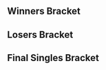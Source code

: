 {{DISPLAYTITLE:BUST: Singles Bracket}}{{SetGame|melee}}
{{tabs static
|name1=Overview
|link1=BUST/1
|name2=Singles Bracket
|link2=BUST/1/Singles Bracket
|name3=Doubles Bracket
|link3=BUST/1/Doubles Bracket
|This=2
}}

==Winners Bracket==
{{64DEWBracketA
|r1m1p1=JpegImage |r1m1p1flag=us |r1m1p1score={{win}} |r1m1win=1
|r1m1p2=Bye |r1m1p2flag= |r1m1p2score=
|r1m2p1=Sing |r1m2p1flag= |r1m2p1score=2 |r1m2win=1
|r1m2p2=Octomom |r1m2p2flag= |r1m2p2score=0
|r1m3p1=KoreanDJ |r1m3p1flag=us |r1m3p1score={{win}} |r1m3win=1
|r1m3p2=Bye |r1m3p2flag= |r1m3p2score=
|r1m4p1=Hoodcash |r1m4p1flag= |r1m4p1score=2 |r1m4win=1
|r1m4p2=Clockmire |r1m4p2flag= |r1m4p2score=0
|r1m5p1=dizzkidboogie |r1m5p1flag=us |r1m5p1score={{win}} |r1m5win=1
|r1m5p2=Bye |r1m5p2flag= |r1m5p2score=
|r1m6p1=Budai |r1m6p1flag= |r1m6p1score=0 |r1m6win=2
|r1m6p2=MattDotZeb |r1m6p2flag=us |r1m6p2score=2
|r1m7p1=Emanon |r1m7p1flag=us |r1m7p1score={{win}} |r1m7win=1
|r1m7p2=Bye |r1m7p2flag= |r1m7p2score=
|r1m8p1=Kaimen$$$ |r1m8p1flag= |r1m8p1score=0 |r1m8win=2
|r1m8p2=Hayato |r1m8p2flag= |r1m8p2score=2

|r1m9p1=ycz |r1m9p1flag=us |r1m9p1score={{win}} |r1m9win=1
|r1m9p2=Bye |r1m9p2flag= |r1m9p2score=
|r1m10p1=PSI |r1m10p1flag= |r1m10p1score=0 |r1m10win=2
|r1m10p2=Flow |r1m10p2flag=us |r1m10p2score=2
|r1m11p1=Solar |r1m11p1flag=us |r1m11p1score={{win}} |r1m11win=1
|r1m11p2=Bye |r1m11p2flag= |r1m11p2score=
|r1m12p1=Wind |r1m12p1flag= |r1m12p1score=1 |r1m12win=2
|r1m12p2=Klap$ |r1m12p2flag=us |r1m12p2score=2
|r1m13p1=G$ |r1m13p1flag=us |r1m13p1score={{win}} |r1m13win=1
|r1m13p2=Bye |r1m13p2flag= |r1m13p2score=
|r1m14p1=Matador |r1m14p1flag= |r1m14p1score=0 |r1m14win=2
|r1m14p2=Pat\Pro |r1m14p2flag= |r1m14p2score=2
|r1m15p1=th0rn |r1m15p1flag=us |r1m15p1score={{win}} |r1m15win=1
|r1m15p2=Bye |r1m15p2flag= |r1m15p2score=
|r1m16p1=Metlwing |r1m16p1flag= |r1m16p1score=0 |r1m16win=2
|r1m16p2=Dudutsai |r1m16p2flag=us |r1m16p2score=2

|r1m17p1=DJ Nintendo |r1m17p1flag=us |r1m17p1score={{win}} |r1m17win=1
|r1m17p2=Bye |r1m17p2flag= |r1m17p2score=
|r1m18p1=Spooky Ghost |r1m18p1flag= |r1m18p1score=2 |r1m18win=1
|r1m18p2=BigVegetaBluntz |r1m18p2flag=us |r1m18p2score=0
|r1m19p1=Mr. Lemon |r1m19p1flag=us |r1m19p1score={{win}} |r1m19win=1
|r1m19p2=Bye |r1m19p2flag= |r1m19p2score=
|r1m20p1=rndl |r1m20p1flag= |r1m20p1score=0 |r1m20win=2
|r1m20p2=Clue |r1m20p2flag= |r1m20p2score=2
|r1m21p1=Hart |r1m21p1flag= |r1m21p1score={{win}} |r1m21win=1
|r1m21p2=Bye |r1m21p2flag= |r1m21p2score=
|r1m22p1=Flexed |r1m22p1flag= |r1m22p1score=0 |r1m22win=2
|r1m22p2=Rold Gold |r1m22p2flag= |r1m22p2score=2
|r1m23p1=Crush |r1m23p1flag=us |r1m23p1score={{win}} |r1m23win=1
|r1m23p2=Bye |r1m23p2flag= |r1m23p2score=
|r1m24p1=Sora |r1m24p1flag=us |r1m24p1score=2 |r1m24win=1
|r1m24p2=Spade |r1m24p2flag= |r1m24p2score=0

|r1m25p1=Tian |r1m25p1flag=us |r1m25p1score={{win}} |r1m25win=1
|r1m25p2=Bye |r1m25p2flag= |r1m25p2score=
|r1m26p1=ckflight |r1m26p1flag= |r1m26p1score=0 |r1m26win=2
|r1m26p2=XPilot |r1m26p2flag= |r1m26p2score=2
|r1m27p1=S0ft |r1m27p1flag=us |r1m27p1score={{win}} |r1m27win=1
|r1m27p2=Bye |r1m27p2flag= |r1m27p2score=
|r1m28p1=Blahyay |r1m28p1flag= |r1m28p1score=1 |r1m28win=2
|r1m28p2=PP2 |r1m28p2flag= |r1m28p2score=2
|r1m29p1=Rime |r1m29p1flag= |r1m29p1score={{win}} |r1m29win=1
|r1m29p2=Bye |r1m29p2flag= |r1m29p2score=
|r1m30p1=Stickman |r1m30p1flag= |r1m30p1score=2 |r1m30win=1
|r1m30p2=Ambisinister |r1m30p2flag= |r1m30p2score=1
|r1m31p1=Mafia |r1m31p1flag=us |r1m31p1score={{win}} |r1m31win=1
|r1m31p2=Bye |r1m31p2flag= |r1m31p2score=
|r1m32p1=Bonk |r1m32p1flag= |r1m32p1score=0 |r1m32win=2
|r1m32p2=Squible |r1m32p2flag=us |r1m32p2score=2

|r2m1p1=JpegImage |r2m1p1flag=us |r2m1p1score=2 |r2m1win=1
|r2m1p2=Sing |r2m1p2flag= |r2m1p2score=0
|r2m2p1=KoreanDJ |r2m2p1flag=us |r2m2p1score=2 |r2m2win=1
|r2m2p2=Hoodcash |r2m2p2flag= |r2m2p2score=0
|r2m3p1=dizzkidboogie |r2m3p1flag=us |r2m3p1score=0 |r2m3win=2
|r2m3p2=MattDotZeb |r2m3p2flag=us |r2m3p2score=2
|r2m4p1=Emanon |r2m4p1flag=us |r2m4p1score=0 |r2m4win=2
|r2m4p2=Hayato |r2m4p2flag= |r2m4p2score=2
|r2m5p1=ycz |r2m5p1flag=us |r2m5p1score=2 |r2m5win=1
|r2m5p2=Flow |r2m5p2flag=us |r2m5p2score=0
|r2m6p1=Solar |r2m6p1flag=us |r2m6p1score=1 |r2m6win=2
|r2m6p2=Klap$ |r2m6p2flag=us |r2m6p2score=2
|r2m7p1=G$ |r2m7p1flag=us |r2m7p1score=2 |r2m7win=1
|r2m7p2=Pat\Pro |r2m7p2flag= |r2m7p2score=0
|r2m8p1=th0rn |r2m8p1flag=us |r2m8p1score=2 |r2m8win=1
|r2m8p2=Dudutsai |r2m8p2flag=us |r2m8p2score=0
|r2m9p1=DJ Nintendo |r2m9p1flag=us |r2m9p1score=2 |r2m9win=1
|r2m9p2=Spooky Ghost |r2m9p2flag= |r2m9p2score=0
|r2m10p1=Mr. Lemon |r2m10p1flag=us |r2m10p1score=2 |r2m10win=1
|r2m10p2=Clue |r2m10p2flag= |r2m10p2score=0
|r2m11p1=Hart |r2m11p1flag= |r2m11p1score=2 |r2m11win=1
|r2m11p2=Rold Gold |r2m11p2flag= |r2m11p2score=0
|r2m12p1=Crush |r2m12p1flag=us |r2m12p1score=2 |r2m12win=1
|r2m12p2=Sora |r2m12p2flag=us |r2m12p2score=0
|r2m13p1=Tian |r2m13p1flag=us |r2m13p1score=2 |r2m13win=1
|r2m13p2=XPilot |r2m13p2flag= |r2m13p2score=0
|r2m14p1=S0ft |r2m14p1flag=us |r2m14p1score=2 |r2m14win=1
|r2m14p2=PP2 |r2m14p2flag= |r2m14p2score=0
|r2m15p1=Rime |r2m15p1flag= |r2m15p1score=2 |r2m15win=1
|r2m15p2=Stickman |r2m15p2flag= |r2m15p2score=0
|r2m16p1=Mafia |r2m16p1flag=us |r2m16p1score=2 |r2m16win=1
|r2m16p2=Squible |r2m16p2flag=us |r2m16p2score=0

|r3m1p1=JpegImage |r3m1p1flag=us |r3m1p1score=0 |r3m1win=2
|r3m1p2=KoreanDJ |r3m1p2flag=us |r3m1p2score=2
|r3m2p1=MattDotZeb |r3m2p1flag=us |r3m2p1score=2 |r3m2win=1
|r3m2p2=Hayato |r3m2p2flag= |r3m2p2score=0
|r3m3p1=ycz |r3m3p1flag=us |r3m3p1score=2 |r3m3win=1
|r3m3p2=Klap$ |r3m3p2flag=us |r3m3p2score=0
|r3m4p1=G$ |r3m4p1flag=us |r3m4p1score=0 |r3m4win=2
|r3m4p2=th0rn |r3m4p2flag=us |r3m4p2score=2
|r3m5p1=DJ Nintendo |r3m5p1flag=us |r3m5p1score=2 |r3m5win=1
|r3m5p2=Mr. Lemon |r3m5p2flag=us |r3m5p2score=0
|r3m6p1=Hart |r3m6p1flag= |r3m6p1score=0 |r3m6win=2
|r3m6p2=Crush |r3m6p2flag=us |r3m6p2score=2
|r3m7p1=Tian |r3m7p1flag=us |r3m7p1score=1 |r3m7win=2
|r3m7p2=S0ft |r3m7p2flag=us |r3m7p2score=2
|r3m8p1=Rime |r3m8p1flag= |r3m8p1score=0 |r3m8win=2
|r3m8p2=Mafia |r3m8p2flag=us |r3m8p2score=2

|r4m1p1=KoreanDJ |r4m1p1flag=us |r4m1p1score=2 |r4m1win=1
|r4m1p2=MattDotZeb |r4m1p2flag=us |r4m1p2score=0
|r4m2p1=ycz |r4m2p1flag=us |r4m2p1score=2 |r4m2win=1
|r4m2p2=th0rn |r4m2p2flag=us |r4m2p2score=0
|r4m3p1=DJ Nintendo |r4m3p1flag=us |r4m3p1score=2 |r4m3win=1
|r4m3p2=Crush |r4m3p2flag=us |r4m3p2score=0
|r4m4p1=S0ft |r4m4p1flag=us |r4m4p1score=2 |r4m4win=1
|r4m4p2=Mafia |r4m4p2flag=us |r4m4p2score=1

|r5m1p1=KoreanDJ |r5m1p1flag=us |r5m1p1score=2 |r5m1win=1
|r5m1p2=ycz |r5m1p2flag=us |r5m1p2score=0
|r5m2p1=DJ Nintendo |r5m2p1flag=us |r5m2p1score=2 |r5m2win=1
|r5m2p2=S0ft |r5m2p2flag=us |r5m2p2score=0
}}
==Losers Bracket==
{{48DELBracketSmwA
|tourneylink=BUST/1
|tourneyname=BUST
|l1placement=33-48
|l2placement=25-32
|l3placement=17-24
|l4placement=13-16
|l5placement=9-12
|l6placement=7-8
|l7placement=5-6

|l1m1p1=Squible |l1m1p1flag=us |l1m1p1score=2 |l1m1win=1
|l1m1p2=Octomom |l1m1p2flag= |l1m1p2score=0
|l1m2p1=Stickman |l1m2p1flag= |l1m2p1score=0 |l1m2win=2
|l1m2p2=Clockmire |l1m2p2flag= |l1m2p2score=2
|l1m3p1=PP2 |l1m3p1flag= |l1m3p1score=2 |l1m3win=1
|l1m3p2=Budai |l1m3p2flag= |l1m3p2score=1
|l1m4p1=XPilot |l1m4p1flag= |l1m4p1score=2 |l1m4win=1
|l1m4p2=Kaimen$$$ |l1m4p2flag= |l1m4p2score=0
|l1m5p1=Sora |l1m5p1flag=us |l1m5p1score=0 |l1m5win=2
|l1m5p2=PSI |l1m5p2flag= |l1m5p2score=2
|l1m6p1=Rold Gold |l1m6p1flag= |l1m6p1score=2 |l1m6win=1
|l1m6p2=Wind |l1m6p2flag= |l1m6p2score=0
|l1m7p1=Clue |l1m7p1flag= |l1m7p1score=2 |l1m7win=1
|l1m7p2=Matador |l1m7p2flag= |l1m7p2score=0
|l1m8p1=Spooky Ghost |l1m8p1flag= |l1m8p1score=2 |l1m8win=1
|l1m8p2=Metlwing |l1m8p2flag= |l1m8p2score=0
|l1m9p1=Dudutsai |l1m9p1flag=us |l1m9p1score=0 |l1m9win=2
|l1m9p2=BigVegetaBluntz |l1m9p2flag=us |l1m9p2score=2
|l1m10p1=Pat\Pro |l1m10p1flag= |l1m10p1score=0 |l1m10win=2
|l1m10p2=rndl |l1m10p2flag= |l1m10p2score=2
|l1m11p1=Solar |l1m11p1flag=us |l1m11p1score=2 |l1m11win=1
|l1m11p2=Flexed |l1m11p2flag= |l1m11p2score=0
|l1m12p1=Flow |l1m12p1flag=us |l1m12p1score=2 |l1m12win=1
|l1m12p2=Spade |l1m12p2flag= |l1m12p2score=0
|l1m13p1=Emanon |l1m13p1flag=us |l1m13p1score=2 |l1m13win=1
|l1m13p2=ckflight |l1m13p2flag= |l1m13p2score=0
|l1m14p1=dizzkidboogie |l1m14p1flag=us |l1m14p1score=2 |l1m14win=1
|l1m14p2=Blahyay |l1m14p2flag= |l1m14p2score=0
|l1m15p1=Hoodcash |l1m15p1flag= |l1m15p1score=2 |l1m15win=1
|l1m15p2=Ambisinister |l1m15p2flag= |l1m15p2score=0
|l1m16p1=Sing |l1m16p1flag= |l1m16p1score=2 |l1m16win=1
|l1m16p2=Bonk |l1m16p2flag= |l1m16p2score=0

|l2m1p1=Squible |l2m1p1flag=us |l2m1p1score=2 |l2m1win=1
|l2m1p2=Clockmire |l2m1p2flag= |l2m1p2score=0
|l2m2p1=PP2 |l2m2p1flag= |l2m2p1score=0 |l2m2win=2
|l2m2p2=XPilot |l2m2p2flag= |l2m2p2score=2
|l2m3p1=PSI |l2m3p1flag= |l2m3p1score=2 |l2m3win=1
|l2m3p2=Rold Gold |l2m3p2flag= |l2m3p2score=1
|l2m4p1=Clue |l2m4p1flag= |l2m4p1score=2 |l2m4win=1
|l2m4p2=Spooky Ghost |l2m4p2flag= |l2m4p2score=0
|l2m5p1=BigVegetaBluntz |l2m5p1flag=us |l2m5p1score=0 |l2m5win=2
|l2m5p2=rndl |l2m5p2flag= |l2m5p2score=2
|l2m6p1=Solar |l2m6p1flag=us |l2m6p1score=2 |l2m6win=1
|l2m6p2=Flow |l2m6p2flag=us |l2m6p2score=0
|l2m7p1=Emanon |l2m7p1flag=us |l2m7p1score=0 |l2m7win=2
|l2m7p2=dizzkidboogie |l2m7p2flag=us |l2m7p2score=2
|l2m8p1=Hoodcash |l2m8p1flag= |l2m8p1score=2 |l2m8win=1
|l2m8p2=Sing |l2m8p2flag= |l2m8p2score=1
 
|l3m1p1=G$ |l3m1p1flag=us |l3m1p1score=2 |l3m1win=1
|l3m1p2=Squible |l3m1p2flag=us |l3m1p2score=0
|l3m2p1=Klap$ |l3m2p1flag=us |l3m2p1score=2 |l3m2win=1
|l3m2p2=XPilot |l3m2p2flag= |l3m2p2score=1
|l3m3p1=Hayato |l3m3p1flag= |l3m3p1score=0 |l3m3win=2
|l3m3p2=PSI |l3m3p2flag= |l3m3p2score=2
|l3m4p1=JpegImage |l3m4p1flag=us |l3m4p1score=2 |l3m4win=1
|l3m4p2=Clue |l3m4p2flag= |l3m4p2score=1
|l3m5p1=Rime |l3m5p1flag= |l3m5p1score=1 |l3m5win=2
|l3m5p2=rndl |l3m5p2flag= |l3m5p2score=2
|l3m6p1=Tian |l3m6p1flag=us |l3m6p1score=2 |l3m6win=1
|l3m6p2=Solar |l3m6p2flag=us |l3m6p2score=0
|l3m7p1=Hart |l3m7p1flag= |l3m7p1score=0 |l3m7win=2
|l3m7p2=dizzkidboogie |l3m7p2flag=us |l3m7p2score=2
|l3m8p1=Mr. Lemon |l3m8p1flag=us |l3m8p1score=2 |l3m8win=1
|l3m8p2=Hoodcash |l3m8p2flag= |l3m8p2score=0

|l4m1p1=G$ |l4m1p1flag=us |l4m1p1score=2 |l4m1win=1
|l4m1p2=Klap$ |l4m1p2flag=us |l4m1p2score=0
|l4m2p1=PSI |l4m2p1flag= |l4m2p1score=0 |l4m2win=2
|l4m2p2=JpegImage |l4m2p2flag=us |l4m2p2score=2
|l4m3p1=rndl |l4m3p1flag= |l4m3p1score=0 |l4m3win=2
|l4m3p2=Tian |l4m3p2flag=us |l4m3p2score=2
|l4m4p1=dizzkidboogie |l4m4p1flag=us |l4m4p1score=2 |l4m4win=1
|l4m4p2=Mr. Lemon |l4m4p2flag=us |l4m4p2score=0

|l5m1p1=Crush |l5m1p1flag=us |l5m1p1score=2 |l5m1win=1
|l5m1p2=G$ |l5m1p2flag=us |l5m1p2score=0
|l5m2p1=Mafia |l5m2p1flag=us |l5m2p1score=2 |l5m2win=1
|l5m2p2=JpegImage |l5m2p2flag=us |l5m2p2score=0
|l5m3p1=MattDotZeb |l5m3p1flag=us |l5m3p1score=0 |l5m3win=2
|l5m3p2=Tian |l5m3p2flag=us |l5m3p2score=2
|l5m4p1=th0rn |l5m4p1flag=us |l5m4p1score=0 |l5m4win=2
|l5m4p2=dizzkidboogie |l5m4p2flag=us |l5m4p2score=2

|l6m1p1=Crush |l6m1p1flag=us |l6m1p1score=1 |l6m1win=2
|l6m1p2=Mafia |l6m1p2flag=us |l6m1p2score=2
|l6m2p1=Tian |l6m2p1flag=us |l6m2p1score=0 |l6m2win=2
|l6m2p2=dizzkidboogie |l6m2p2flag=us |l6m2p2score=2

|l7m1p1=ycz |l7m1p1flag=us |l7m1p1score=0 |l7m1win=2
|l7m1p2=Mafia |l7m1p2flag=us |l7m1p2score=2
|l7m2p1=S0ft |l7m2p1flag=us |l7m2p1score=2 |l7m2win=1
|l7m2p2=dizzkidboogie |l7m2p2flag=us |l7m2p2score=1
}}
<onlyinclude>
==Final Singles Bracket==
{{DEFinalSmwBracket
|tourneylink=BUST/1
|tourneyname=BUST
|l1placement=4
|r2placement=3
|r3loserplacement=2
|r3winnerplacement=1
|export_score=true

<!-- FROM WINNERS -->
|r1m1p1=KoreanDJ |r1m1p1flag=us |r1m1p1score=2 |r1m1win=2
|r1m1p2=DJ Nintendo |r1m1p2flag=us |r1m1p2score=3

<!-- FROM LOSERS -->
|l1m1p1=Mafia |l1m1p1flag=us |l1m1p1score=2 |l1m1win=1
|l1m1p2=S0ft |l1m1p2flag=us |l1m1p2score=0

<!-- LOSERS FINALS -->
|r2m1p1=KoreanDJ |r2m1p1flag=us |r2m1p1score=3 |r2m1win=1
|r2m1p2=Mafia|r2m1p2flag=us |r2m1p2score=0

<!-- GRAND FINALS -->
|r3m1p1=DJ Nintendo |r3m1p1flag=us |r3m1p1score=3 |r3m1win=1
|r3m1p2=KoreanDJ |r3m1p2flag=us |r3m1p2score=2
}}

</onlyinclude>
